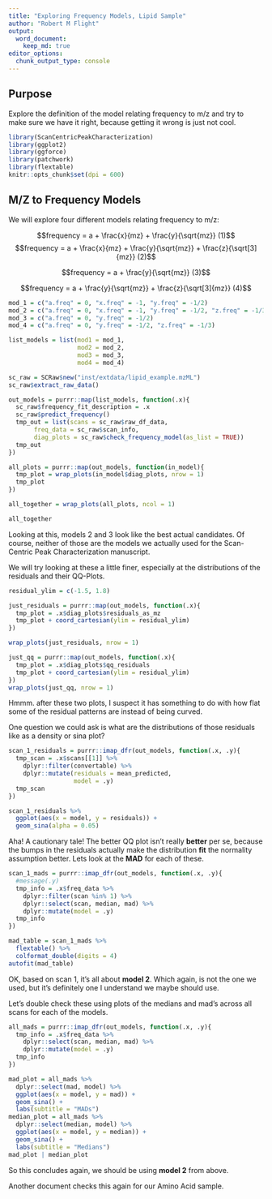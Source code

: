 ```yaml
---
title: "Exploring Frequency Models, Lipid Sample"
author: "Robert M Flight"
output:
  word_document:
    keep_md: true
editor_options: 
  chunk_output_type: console
---
```


## Purpose

Explore the definition of the model relating frequency to m/z and try to make sure we have it right, because getting it wrong is just not cool.

```r
library(ScanCentricPeakCharacterization)
library(ggplot2)
library(ggforce)
library(patchwork)
library(flextable)
knitr::opts_chunk$set(dpi = 600)
```

## M/Z to Frequency Models

We will explore four different models relating frequency to m/z:

$$frequency = a + \frac{x}{mz} + \frac{y}{\sqrt{mz}} (1)$$
$$frequency = a + \frac{x}{mz} + \frac{y}{\sqrt{mz}} + \frac{z}{\sqrt[3]{mz}} (2)$$

$$frequency = a + \frac{y}{\sqrt{mz}} (3)$$

$$frequency = a + \frac{y}{\sqrt{mz}} + \frac{z}{\sqrt[3]{mz}} (4)$$

```r
mod_1 = c("a.freq" = 0, "x.freq" = -1, "y.freq" = -1/2)
mod_2 = c("a.freq" = 0, "x.freq" = -1, "y.freq" = -1/2, "z.freq" = -1/3)
mod_3 = c("a.freq" = 0, "y.freq" = -1/2)
mod_4 = c("a.freq" = 0, "y.freq" = -1/2, "z.freq" = -1/3)

list_models = list(mod1 = mod_1,
                   mod2 = mod_2,
                   mod3 = mod_3,
                   mod4 = mod_4)
```

```r

sc_raw = SCRaw$new("inst/extdata/lipid_example.mzML")
sc_raw$extract_raw_data()

out_models = purrr::map(list_models, function(.x){
  sc_raw$frequency_fit_description = .x
  sc_raw$predict_frequency()
  tmp_out = list(scans = sc_raw$raw_df_data,
       freq_data = sc_raw$scan_info,
       diag_plots = sc_raw$check_frequency_model(as_list = TRUE))
  tmp_out
})
```

```r
all_plots = purrr::map(out_models, function(in_model){
  tmp_plot = wrap_plots(in_model$diag_plots, nrow = 1)
  tmp_plot
})

all_together = wrap_plots(all_plots, ncol = 1)

all_together
```

Looking at this, models 2 and 3 look like the best actual candidates.
Of course, neither of those are the models we actually used for the Scan-Centric Peak Characterization manuscript. 

We will try looking at these a little finer, especially at the distributions of the residuals and their QQ-Plots.

```r
residual_ylim = c(-1.5, 1.8)

just_residuals = purrr::map(out_models, function(.x){
  tmp_plot = .x$diag_plots$residuals_as_mz
  tmp_plot + coord_cartesian(ylim = residual_ylim)
})

wrap_plots(just_residuals, nrow = 1)
```

```r
just_qq = purrr::map(out_models, function(.x){
  tmp_plot = .x$diag_plots$qq_residuals
  tmp_plot + coord_cartesian(ylim = residual_ylim)
})
wrap_plots(just_qq, nrow = 1)
```

Hmmm. after these two plots, I suspect it has something to do with how flat some of the residual patterns are instead of being curved. 

One question we could ask is what are the distributions of those residuals like as a density or sina plot?

```r
scan_1_residuals = purrr::imap_dfr(out_models, function(.x, .y){
  tmp_scan = .x$scans[[1]] %>%
    dplyr::filter(convertable) %>%
    dplyr::mutate(residuals = mean_predicted,
                  model = .y)
  tmp_scan
})

scan_1_residuals %>%
  ggplot(aes(x = model, y = residuals)) +
  geom_sina(alpha = 0.05)
```

Aha!
A cautionary tale!
The better QQ plot isn't really **better** per se, because the bumps in the residuals actually make the distribution **fit** the normality assumption better.
Lets look at the **MAD** for each of these.

```r
scan_1_mads = purrr::imap_dfr(out_models, function(.x, .y){
  #message(.y)
  tmp_info = .x$freq_data %>%
    dplyr::filter(scan %in% 1) %>%
    dplyr::select(scan, median, mad) %>%
    dplyr::mutate(model = .y)
  tmp_info
})

mad_table = scan_1_mads %>%
  flextable() %>%
  colformat_double(digits = 4)
autofit(mad_table)
```

OK, based on scan 1, it's all about **model 2**.
Which again, is not the one we used, but it's definitely one I understand we maybe should use.

Let's double check these using plots of the medians and mad's across all scans for each of the models.

```r
all_mads = purrr::imap_dfr(out_models, function(.x, .y){
  tmp_info = .x$freq_data %>%
    dplyr::select(scan, median, mad) %>%
    dplyr::mutate(model = .y)
  tmp_info
})

mad_plot = all_mads %>%
  dplyr::select(mad, model) %>%
  ggplot(aes(x = model, y = mad)) +
  geom_sina() +
  labs(subtitle = "MADs")
median_plot = all_mads %>%
  dplyr::select(median, model) %>%
  ggplot(aes(x = model, y = median)) +
  geom_sina() +
  labs(subtitle = "Medians")
mad_plot | median_plot
```

So this concludes again, we should be using **model 2** from above.

Another document checks this again for our Amino Acid sample.
